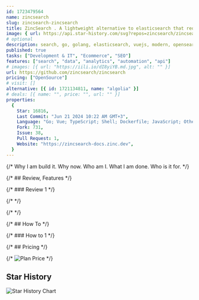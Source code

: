 ```yaml
---
id: 1723479564
name: zincsearch
slug: zincsearch-zincsearch
title: ZincSearch . A lightweight alternative to elasticsearch that requires minimal resources, written in Go.
image: { url: https://api.star-history.com/svg?repos=zincsearch/zincsearch }
# optional
description: search, go, golang, elasticsearch, vuejs, modern, opensearch, searchengine,  ,
published: true
tasks: ["Development & IT", "Ecommerce", "SEO"]
features: ["search", "data", "analytics", "automation", "api"]
# images: [{ url: "https://iili.io/dI8yiYB.md.jpg", alt: "" }]
url: https://github.com/zincsearch/zincsearch
pricing: ["OpenSource"]
# visit: []
alternative: [{ id: 1721134811, name: "algolia" }]
# deals: [{ name: "", price: "", url: "" }]
properties:
  {
    Star: 16816,
    Last Commit: "Jun 21 2024 10:22 AM GMT+3",
    Language: "Go; Vue; TypeScript; Shell; Dockerfile; JavaScript; Other",
    Fork: 731,
    Issue: 38,
    Pull Request: 1,
    Website: "https://zincsearch-docs.zinc.dev",
  }
---
```


{/* Why I am build it. Why now. Who am I. What I am done. Who is it for. */}

{/* ## Review, Features */}

{/* ### Review 1 */}

{/* <DetailYoutube videoId="" startTime={0} /> */}

{/* <Twitters ids=[] /> */}

{/* ## How To */}

{/* ### How to 1 */}

{/* ## Pricing */}

{/* <Img src="" alt="Plan Price" /> */}

## Star History

![Star History Chart](https://api.star-history.com/svg?repos=zincsearch/zincsearch)
